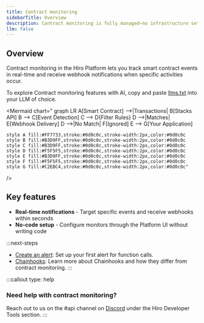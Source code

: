 ```yaml
---
title: Contract monitoring
sidebarTitle: Overview
description: Contract monitoring is fully managed—no infrastructure setup, no node maintenance, just instant notifications delivered to your endpoints.
llm: false
---
```


## Overview

Contract monitoring in the Hiro Platform lets you track smart contract events in real-time and receive webhook notifications when specific activities occur.

To explore Contract monitoring features with AI, copy and paste [llms.txt](/tools/contract-monitoring/llms.txt) into your LLM of choice.

<Mermaid
  chart="
graph LR
    A[Smart Contract] -->|Transactions| B[Stacks API]
    B --> C[Event Detection]
    C --> D{Filter Rules}
    D -->|Matches| E[Webhook Delivery]
    D -->|No Match| F[Ignored]
    E --> G[Your Application]
    
    style A fill:#FF7733,stroke:#0d0c0c,stroke-width:2px,color:#0d0c0c
    style B fill:#B3D9FF,stroke:#0d0c0c,stroke-width:2px,color:#0d0c0c
    style C fill:#B3D9FF,stroke:#0d0c0c,stroke-width:2px,color:#0d0c0c
    style D fill:#F5F5F5,stroke:#0d0c0c,stroke-width:2px,color:#0d0c0c
    style E fill:#B3D9FF,stroke:#0d0c0c,stroke-width:2px,color:#0d0c0c
    style F fill:#F5F5F5,stroke:#0d0c0c,stroke-width:2px,color:#0d0c0c
    style G fill:#C2EBC4,stroke:#0d0c0c,stroke-width:2px,color:#0d0c0c"
/>

## Key features

- **Real-time notifications** - Target specific events and receive webhooks within seconds
- **No-code setup** - Configure monitors through the Platform UI without writing code

:::next-steps
- [Create an alert](/tools/contract-monitoring/create-alert): Set up your first alert for function calls.
- [Chainhooks](/tools/chainhook): Learn more about Chainhooks and how they differ from contract monitoring.
:::

:::callout
type: help
### Need help with contract monitoring?
Reach out to us on the <span className="font-bold">#api</span> channel on [Discord](https://stacks.chat/) under the Hiro Developer Tools section.
:::